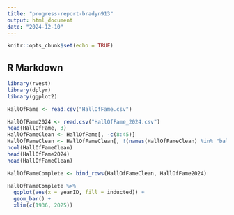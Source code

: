 ```yaml
---
title: "progress-report-bradyn913"
output: html_document
date: "2024-12-10"
---
```


```r
knitr::opts_chunk$set(echo = TRUE)
```

## R Markdown
```r
library(rvest)
library(dplyr)
library(ggplot2)

HallOfFame <- read.csv("HallOfFame.csv")

HallOfFame2024 <- read.csv("HallOfFame_2024.csv")
head(HallOfFame, 3)
HallOfFameClean <- HallOfFame[, -c(8:45)]
HallOfFameClean <- HallOfFameClean[, !(names(HallOfFameClean) %in% "ballots")]
ncol(HallOfFameClean)
head(HallOfFame2024)
head(HallOfFameClean)

HallOfFameComplete <- bind_rows(HallOfFameClean, HallOfFame2024)

HallOfFameComplete %>% 
  ggplot(aes(x = yearID, fill = inducted)) +
  geom_bar() +
  xlim(c(1936, 2025))
```

